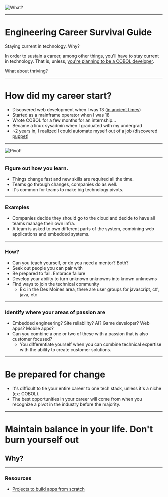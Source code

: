 ![What?](./intro.gif)

---

# Engineering Career Survival Guide

Staying current in technology. Why?

In order to sustain a career, among other things, you'll have to stay current in technology. That is, unless, [you're
planning to be a COBOL developer](https://www.wired.com/story/cant-file-unemployment-dont-blame-cobol/).

What about thriving?

---

# How did my career start?

* Discovered web development when I was 13 ([in ancient times](https://web.archive.org/web/19980210175524/http://www.yahoo.com/))
* Started as a mainframe operator when I was 18
* Wrote COBOL for a few months for an internship...
* Became a linux sysadmin when I graduated with my undergrad
* ~2 years in, I realized I could automate myself out of a job (discovered [puppet](https://puppet.com))

---

![Pivot!](./pivot.gif)

---

### Figure out how you learn.

* Things change fast and new skills are required all the time.
* Teams go through changes, companies do as well.
* It's common for teams to make big technology pivots.

---

### Examples

* Companies decide they should go to the cloud and decide to have all teams manage their own infra.
* A team is asked to own different parts of the system, combining web applications and embedded systems.

---

### How?

* Can you teach yourself, or do you need a mentor? Both?
* Seek out people you can pair with
* Be prepared to fail. Embrace failure
* Develop your ability to turn unknown unknowns into known unknowns
* Find ways to join the technical community
  * Ex: in the Des Moines area, there are user groups for javascript, c#, java, etc

---

### Identify where your areas of passion are

* Embedded engineering? Site reliability? AI? Game developer? Web apps? Mobile apps?
* Can you combine a one or two of these with a passion that is also customer focused?
  * You differentiate yourself when you can combine technical expertise with the ability to create customer solutions.

---

# Be prepared for change

* It's difficult to tie your entire career to one tech stack, unless it's a niche (ex: COBOL).
* The best opportunities in your career will come from when you recognize a pivot in the industry before the majority.

---

# Maintain balance in your life. Don't burn yourself out

##  Why?

---

### Resources

* [Projects to build apps from scratch](https://github.com/tuvtran/project-based-learning)